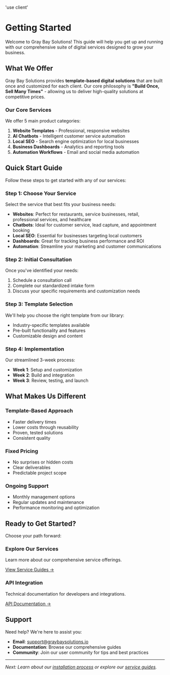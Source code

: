'use client'

# Getting Started

Welcome to Gray Bay Solutions! This guide will help you get up and running with our comprehensive suite of digital services designed to grow your business.

## What We Offer

Gray Bay Solutions provides **template-based digital solutions** that are built once and customized for each client. Our core philosophy is **"Build Once, Sell Many Times"** - allowing us to deliver high-quality solutions at competitive prices.

### Our Core Services

We offer 5 main product categories:

1. **Website Templates** - Professional, responsive websites
2. **AI Chatbots** - Intelligent customer service automation
3. **Local SEO** - Search engine optimization for local businesses
4. **Business Dashboards** - Analytics and reporting tools
5. **Automation Workflows** - Email and social media automation

## Quick Start Guide

Follow these steps to get started with any of our services:

### Step 1: Choose Your Service

Select the service that best fits your business needs:

- **Websites**: Perfect for restaurants, service businesses, retail, professional services, and healthcare
- **Chatbots**: Ideal for customer service, lead capture, and appointment booking
- **Local SEO**: Essential for businesses targeting local customers
- **Dashboards**: Great for tracking business performance and ROI
- **Automation**: Streamline your marketing and customer communications

### Step 2: Initial Consultation

Once you've identified your needs:

1. Schedule a consultation call
2. Complete our standardized intake form
3. Discuss your specific requirements and customization needs

### Step 3: Template Selection

We'll help you choose the right template from our library:

- Industry-specific templates available
- Pre-built functionality and features
- Customizable design and content

### Step 4: Implementation

Our streamlined 3-week process:

- **Week 1**: Setup and customization
- **Week 2**: Build and integration
- **Week 3**: Review, testing, and launch

## What Makes Us Different

### Template-Based Approach
- Faster delivery times
- Lower costs through reusability
- Proven, tested solutions
- Consistent quality

### Fixed Pricing
- No surprises or hidden costs
- Clear deliverables
- Predictable project scope

### Ongoing Support
- Monthly management options
- Regular updates and maintenance
- Performance monitoring and optimization

## Ready to Get Started?

Choose your path forward:

<div className="grid md:grid-cols-2 gap-4 my-8">
  <div className="p-6 border border-border rounded-lg">
    <h3 className="text-lg font-semibold mb-2">Explore Our Services</h3>
    <p className="text-muted-foreground mb-4">Learn more about our comprehensive service offerings.</p>
    <a href="/docs/guides" className="text-primary hover:underline">View Service Guides →</a>
  </div>
  <div className="p-6 border border-border rounded-lg">
    <h3 className="text-lg font-semibold mb-2">API Integration</h3>
    <p className="text-muted-foreground mb-4">Technical documentation for developers and integrations.</p>
    <a href="/docs/api-reference" className="text-primary hover:underline">API Documentation →</a>
  </div>
</div>

## Support

Need help? We're here to assist you:

- **Email**: support@graybaysolutions.io
- **Documentation**: Browse our comprehensive guides
- **Community**: Join our user community for tips and best practices

---

*Next: Learn about our [installation process](/docs/getting-started/installation) or explore our [service guides](/docs/guides).* 